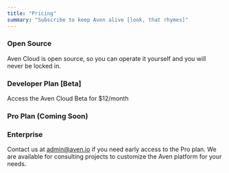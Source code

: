 ```yaml
---
title: "Pricing"
summary: "Subscribe to keep Aven alive [look, that rhymes]"
---
```



### Open Source

Aven Cloud is open source, so you can operate it yourself and you will never be locked in.

### Developer Plan [Beta]

Access the Aven Cloud Beta for \$12/month

<SubscribeButton level={SubscriptionLevel.Developer} />

### Pro Plan (Coming Soon)

### Enterprise

Contact us at [admin@aven.io](mailto:admin@aven.io) if you need early access to the Pro plan. We are available for consulting projects to customize the Aven platform for your needs.

<!--- © Aven LLC and Aven Contributors. Licensed under Creative Commons CC BY-NC-SA 4.0 https://creativecommons.org/licenses/by-nc-sa/4.0/ -->
